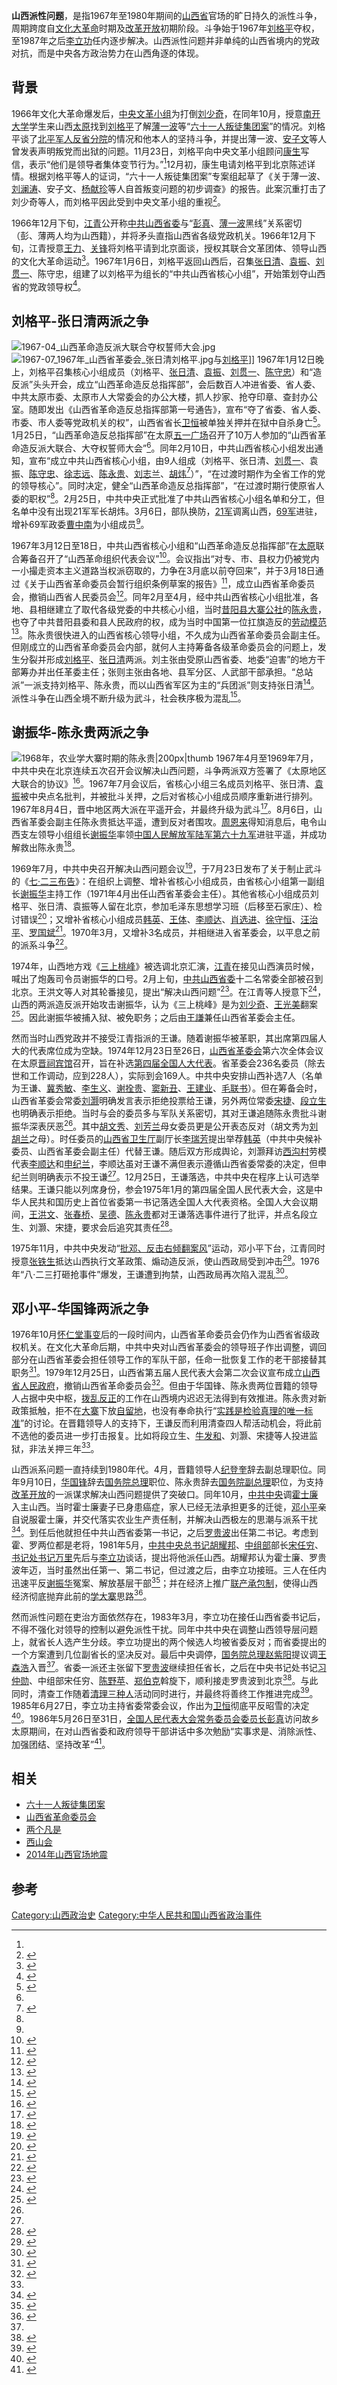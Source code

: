 '''山西派性问题'''，是指1967年至1980年期间的[[山西省|山西省]]官场的旷日持久的派性斗争，周期跨度自[[文化大革命|文化大革命]]时期及[[改革开放|改革开放]]初期阶段。斗争始于1967年[[刘格平|刘格平]]夺权，至1987年之后[[李立功_(1925年)|李立功]]任内逐步解决。山西派性问题并非单纯的山西省境内的党政对抗，而是中央各方政治势力在山西角逐的体现。

== 背景 ==
1966年文化大革命爆发后，[[中央文革小组|中央文革小组]]为打倒[[刘少奇|刘少奇]]，在同年10月，授意[[南开大学|南开大学]]学生来山西[[太原|太原]]找到[[刘格平|刘格平]]了解[[薄一波|薄一波]]等“[[六十一人叛徒集团案|六十一人叛徒集团案]]”的情况。刘格平谈了[[北平军人反省分院|北平军人反省分院]]的情况和他本人的坚持斗争，并提出薄一波、[[安子文|安子文]]等人曾发表声明叛党而出狱的问题。11月23日，刘格平向中央文革小组顾问[[康生|康生]]写信，表示“他们是领导者集体变节行为。”<ref name=as111 />12月初，康生电请刘格平到北京陈述详情。根据刘格平等人的证词，“六十一人叛徒集团案”专案组起草了《关于薄一波、[[刘澜涛|刘澜涛]]、安子文、[[杨献珍|杨献珍]]等人自首叛变问题的初步调查》的报告。此案沉重打击了刘少奇等人，而刘格平因此受到中央文革小组的重视<ref name=as111>{{Cite book|title=山西通史 卷10 上 当代卷|last=刘泽民等主编|first=|publisher=太原：山西人民出版社|year=2001.06|isbn=7-203-04276-6|location=|pages=437-438}}</ref>。

1966年12月下旬，[[江青|江青]]公开称[[中共山西省委|中共山西省委]]与“[[彭真|彭真]]、[[薄一波|薄一波]]黑线”关系密切（彭、薄两人均为山西籍），并将矛头直指山西省各级党政机关。1966年12月下旬，江青授意[[王力_(政治人物)|王力]]、[[关锋|关锋]]将刘格平请到北京面谈，授权其联合文革团体、领导山西的文化大革命运动<ref>{{Cite book|title=山西通志 第49卷 大事记|last=梁志祥，侯文正总纂；刘纬毅主编；山西省史志研究院编|first=|publisher=北京：中华书局|year=1999.10|isbn=7-101-02069-0|location=|pages=471}}</ref>。1967年1月6日，刘格平返回山西后，召集[[张日清|张日清]]、[[袁振|袁振]]、[[刘贯一|刘贯一]]、陈守忠，组建了以刘格平为组长的“中共山西省核心小组”，开始策划夺山西省的党政领导权<ref name=asaa>{{Cite book|title=山西通志 第33卷 政务志 政府篇|last=山西省史志研究院编|first=|publisher=北京：中华书局|year=1999.10|isbn=7-101-02242-1|location=|pages=473-474}}</ref>。

== 刘格平-张日清两派之争 ==
[[File:1967-04_山西革命造反派大联合夺权誓师大会.jpg|thumb]]
[[File:1967-07_1967年_山西省革委会_张日清刘格平.jpg|thumb]]与[[刘格平|刘格平]]]]
1967年1月12日晚上，刘格平召集核心小组成员（刘格平、[[张日清|张日清]]、[[袁振|袁振]]、[[刘贯一|刘贯一]]、[[陈守忠|陈守忠]]）和“造反派”头头开会，成立“山西革命造反总指挥部”，会后数百人冲进省委、省人委、中共太原市委、太原市人大常委会的办公大楼，抓人抄家、抢夺印章、查封办公室。随即发出《山西省革命造反总指挥部第一号通告》，宣布“夺了省委、省人委、市委、市人委等党政机关的权”，山西省省长[[卫恒_(20世纪)|卫恒]]被单独关押并在狱中自杀身亡<ref>{{Cite book|title=中华人民共和国大事记事本末|last=朱健华，郭彬蔚，李有清主编|first=|publisher=长春：吉林教育出版社|year=1992.11|isbn=|location=|pages=734}}</ref>。1月25日，“山西革命造反总指挥部”在太原[[五一广场_(太原市)|五一广场]]召开了10万人参加的“山西省革命造反派大联合、大夺权誓师大会”<ref name=asaa />。同年2月10日，中共山西省核心小组发出通知，宣布“成立中共山西省核心小组，由9人组成（刘格平、张日清、[[刘贯一|刘贯一]]、袁振、[[陈守忠|陈守忠]]、[[徐志远|徐志远]]、[[陈永贵|陈永贵]]、[[刘志兰|刘志兰]]、[[胡炜_(1920年)|胡炜]]<ref name=haaa>{{Cite book|title=山西通史 卷10 上 当代卷|last=刘泽民等主编|first=|publisher=太原：山西人民出版社|year=2001.06|isbn=7-203-04276-6|location=|pages=453}}</ref>）”，“在过渡时期作为全省工作的党的领导核心”。同时决定，健全“山西革命造反总指挥部”，“在过渡时期行使原省人委的职权”<ref name=hist />。2月25日，中共中央正式批准了中共山西省核心小组名单和分工，但名单中没有出现21军军长胡炜。3月6日，部队换防，[[中国人民解放军陆军第二十一军|21军]]调离山西，[[中国人民解放军陆军第六十九军|69军]]进驻，增补69军政委[[曹中南|曹中南]]为小组成员<ref name=haaa />。

1967年3月12日至18日，中共山西省核心小组和“山西革命造反总指挥部”在[[太原|太原]]联合筹备召开了“山西革命组织代表会议”<ref>{{Cite book|title=山西改革开放史|last=秦文峰，苗长青著|first=|publisher=太原：山西教育出版社|year=2009.04|isbn=978-7-5440-3913-0|location=|pages=2-3}}</ref>。会议指出“对专、市、县权力仍被党内一小撮走资本主义道路当权派窃取的，力争在3月底以前夺回来”，并于3月18日通过《关于山西省革命委员会暂行组织条例草案的报告》<ref>{{Cite book|title=中国共产党山西历史 第2卷 （1949-1978） 下|last=中共山西省委党史办公室著|first=|publisher=北京：[[中共党史出版社|中共党史出版社]]|year=2012.11|isbn=978-7-5098-1343-0|location=|pages=488}}</ref>，成立山西省革命委员会，撤销山西省人民委员会<ref>{{Cite book|title=山西通志 第35卷 民政志|last=山西省史志研究院编|first=|publisher=北京：[[中华书局|中华书局]]|year=1996.10|isbn=7-101-01594-8|location=|pages=11}}</ref>。同年2月至4月，经中共山西省核心小组批准，各地、县相继建立了取代各级党委的中共核心小组，当时[[昔阳县|昔阳县]][[大寨村|大寨公社]]的[[陈永贵|陈永贵]]，也夺了中共昔阳县委和县人民政府的权，成为当时中国第一位扛旗造反的[[劳动模范|劳动模范]]<ref>{{Cite book|title=大寨寓言 “农业学大寨”的历史警示|last=陈大斌著|first=|publisher=北京：[[新华出版社|新华出版社]]|year=2008.01|isbn=978-7-5011-8248-0|location=|pages=85}}</ref>。陈永贵很快进入的山西省核心领导小组，不久成为山西省革命委员会副主任。但刚成立的山西省革命委员会内部，就何人主持筹备各级革命委员会的问题上，发生分裂并形成[[刘格平|刘格平]]、[[张日清|张日清]]两派。刘主张由受原山西省委、地委“迫害”的地方干部筹办并出任革委主任；张则主张由各地、县军分区、人武部干部承担。“总站派”一派支持刘格平、陈永贵，而以山西省军区为主的“兵团派”则支持张日清<ref>{{Cite book|title=陈永贵|last=李静萍著|first=|publisher=太原：[[山西人民出版社|山西人民出版社]]|year=2016.01|isbn=978-7-203-09378-7|location=|pages=268-270}}</ref>。派性斗争在山西全境不断升级为武斗，社会秩序极为混乱<ref>{{Cite book|title=从大寨到大邱庄|last=范银怀著|first=|publisher=北京：[[中国发展出版社|中国发展出版社]]|year=2013.10|isbn=978-7-80234-974-2|location=|pages=131}}</ref>。

==谢振华-陈永贵两派之争 ==
[[File:1968-01_1968年_农业学大寨_陈永贵.jpg|1968年，[[农业学大寨]]时期的陈永贵|200px|thumb]]
{{See also|农业学大寨|七·二三布告|三上桃峰|四人帮}}
1967年4月至1969年7月，中共中央在北京连续五次召开会议解决山西问题，斗争两派双方签署了《太原地区大联合的协议》<ref>{{Cite book|title=山西通志 第32卷 党派群团志|last=山西省史志研究院编|first=|publisher=北京：[[中华书局|中华书局]]|year=2000.06|isbn=7-101-02488-2|location=|pages=90}}</ref>。1967年7月会议后，省核心小组三名成员刘格平、张日清、[[袁振|袁振]]被中央点名批判，并被批斗关押，之后对省核心小组成员顺序重新进行排列。1967年8月4日，晋中地区两大派在平遥开会，并最终升级为武斗<ref>{{Cite book|title=中国共产党山西历史 第2卷 （1949-1978） 下|last=中共山西省委党史办公室著|first=|publisher=北京：中共党史出版社|year=2012.11|isbn=978-7-5098-1343-0|location=|pages=490-491}}</ref>。8月6日，山西省革委会副主任陈永贵抵达平遥，遭到反对者围攻。[[周恩来|周恩来]]得知消息后，电令山西支左领导小组组长[[谢振华|谢振华]]率领[[中国人民解放军陆军第六十九军|中国人民解放军陆军第六十九军]]进驻平遥，并成功解救出陈永贵<ref>{{Cite book|title=百战将星 谢振华|last=欧阳青著|first=|publisher=北京：[[解放军文艺出版社|解放军文艺出版社]]|year=2001.01|isbn=7-5033-1317-X|location=|pages=258-268}}</ref>。

1969年7月，中共中央召开解决山西问题会议<ref>{{Cite book|title=平顺劳模传记丛书 郭玉恩传|last=宋建明著|first=|publisher=太原：山西人民出版社|year=2016.07|isbn=7-203-09622-X|location=|pages=275}}</ref>，于7月23日发布了关于制止武斗的《[[七·二三布告|七·二三布告]]》：在组织上调整、增补省核心小组成员，由省核心小组第一副组长[[谢振华|谢振华]]主持工作（1971年4月出任山西省革委会主任）。其他省核心小组成员刘格平、张日清、袁振等人留在北京，参加毛泽东思想学习班（后移至石家庄）、检讨错误<ref>{{Cite book|title=山西通志 第49卷 大事记|last=梁志祥，侯文正总纂；刘纬毅主编；山西省史志研究院编|first=|publisher=北京：中华书局|year=1999.10|isbn=7-101-02069-0|location=|pages=486}}</ref>；又增补省核心小组成员[[韓英_(1935年)|韩英]]、[[王体|王体]]、[[李顺达|李顺达]]、[[肖选进|肖选进]]、[[徐守恒|徐守恒]]、[[汪治平|汪治平]]、[[罗国斌|罗国斌]]<ref>{{Cite book|title=中国共产党山西历史 第2卷 （1949-1978） 下|last=中共山西省委党史办公室著|first=|publisher=北京：[[中共党史出版社|中共党史出版社]]|year=2012.11|isbn=978-7-5098-1343-0|location=|pages=495-499}}</ref>。1970年3月，又增补3名成员，并相继进入省革委会，以平息之前的派系斗争<ref name=hist>{{Cite book|title=山西通志 第32卷 党派群团志|last=山西省史志研究院编|first=|publisher=北京：[[中华书局|中华书局]]|year=2000.06|isbn=7-101-02488-2|location=|pages=32-33}}</ref>。

1974年，山西地方戏《[[三上桃峰|三上桃峰]]》被选调北京汇演，[[江青|江青]]在接见山西演员时候，喊出了炮轰司令员谢振华的口号。2月上旬，[[中共山西省委|中共山西省委]]十二名常委全部被召到北京。王洪文等人对其轮番接见，提出“解决山西问题”<ref>{{Cite book|title=“金星英雄”李顺达传|last=王湄，张钰著|first=|publisher=太原：[[北岳文艺出版社|北岳文艺出版社]]|year=2008.06|isbn=978-7-5378-3051-5|location=|pages=379}}</ref>。在江青等人授意下<ref>{{Cite book|title=历史在这里沉思 1966-1976年纪实 第6卷|last=周明主编；刘茵，姜强国编选|first=|publisher=太原：北岳文艺出版社|year=1989.04|isbn=7-5378-0116-9|location=|pages=383}}</ref>，山西的两派造反派开始攻击谢振华，认为《三上桃峰》是为[[刘少奇|刘少奇]]、[[王光美|王光美]]翻案<ref>{{Cite book|title=当代中国的山西 上 Contemporary China: Shanxi 1|last=《当代中国的山西》编辑委员会编|first=|publisher=北京：当代中国出版社；香港祖国出版社|year=2009.09|isbn=7-80170-845-8|location=|pages=120}}</ref>。因此谢振华被捕入狱、被免职务；之后由[[王謙_(平定)|王謙]]兼任山西省革委会主任。

然而当时山西党政并不接受江青指派的王谦。随着谢振华被革职，其出席第四届人大的代表席位成为空缺。1974年12月23日至26日，[[山西省革委会|山西省革委会]]第六次全体会议在太原[[晋祠宾馆|晋祠宾馆]]召开，旨在补选[[第四届全国人大代表|第四届全国人大代表]]。省革委会236名委员（除去世和工作调动，应到228人），实际到会169人。中共中央安排山西补选7人（名单为王谦、[[冀秀敏|冀秀敏]]、[[李生义|李生义]]、[[谢拴贵|谢拴贵]]、[[窦新丑|窦新丑]]、[[王建业|王建业]]、[[毛联书|毛联书]]）。但在筹备会时，山西省革委会常委[[劉灝|刘灏]]明确发言表示拒绝投票给王谦，另外两位常委[[宋捷|宋捷]]、[[段立生|段立生]]也明确表示拒绝。当时与会的委员多与军队关系密切，其对王谦追随陈永贵批斗谢振华深表厌恶<ref name=f1 />。其中[[胡文秀|胡文秀]]、[[刘芳兰|刘芳兰]]母女委员更是公开表态反对（胡文秀为[[刘胡兰|刘胡兰]]之母）。时任委员的[[山西省卫生厅|山西省卫生厅]]副厅长[[李瑞芳|李瑞芳]]提出举荐[[韓英_(1935年)|韩英]]（中共中央候补委员、山西省革委会副主任）代替王谦。随后双方形成舆论，刘灏拜访[[西沟村|西沟村]]劳模代表[[李顺达|李顺达]]和[[申纪兰|申纪兰]]，李顺达虽对王谦不满但表示遵循山西省委常委的决定，但申纪兰则明确表示不投王谦<ref name=f1 />。12月25日，王谦落选，中共中央在程序上认可选举结果。王谦只能以列席身份，参会1975年1月的第四届全国人民代表大会，这是中华人民共和国历史上首位省委第一书记落选全国人大代表资格。全国人大会议期间，[[王洪文|王洪文]]、[[张春桥|张春桥]]、[[吴德|吴德]]、[[陈永贵|陈永贵]]都对王谦落选事件进行了批评，并点名段立生、刘灏、宋捷，要求会后追究其责任<ref name=f1>{{Cite journal|title=山西补选四届人大代表风波|author=石名岗、李辅|url=|journal=[[炎黄春秋|炎黄春秋]]|issue=10|doi=|others=|year=2015|volume=|page=63-65|pmid=}}</ref>。

1975年11月，中共中央发动“[[批邓、反击右倾翻案风|批邓、反击右倾翻案风]]”运动，邓小平下台，江青同时授意[[张铁生|张铁生]]抵达山西执行文革政策、煽动造反派，使山西政局受到冲击<ref>{{Cite book|title=历史的审判 续集|last=《历史的审判》（续集）编辑组编|first=|publisher=北京：[[群众出版社|群众出版社]]|year=1986.09|isbn=|location=|pages=364}}</ref>。1976年“八·二三打砸抢事件”爆发，王谦遭到拘禁，山西政局再次陷入混乱<ref>{{Cite book|title=当代中国的山西 上 Contemporary China: Shanxi 1|last=《当代中国的山西》编辑委员会编|first=|publisher=北京：[[当代中国出版社|当代中国出版社]]；[[香港祖国出版社|香港祖国出版社]]|year=2009.09|isbn=7-80170-845-8|location=|pages=122-123}}</ref>。

== 邓小平-华国锋两派之争 ==
{{See also|两个凡是|关于建国以来党的若干历史问题的决议}}
1976年10月[[怀仁堂事变|怀仁堂事变]]后的一段时间内，山西省革命委员会仍作为山西省省级政权机关。在文化大革命后期，中共中央对山西省革委会的领导班子作出调整，调回部分在山西省革委会担任领导工作的军队干部，任命一批恢复工作的老干部接替其职务<ref>{{Cite book|title=中国共产党山西历史 第2卷 （1949-1978） 下|last=中共山西省委党史办公室著|first=|publisher=北京：[[中共党史出版社|中共党史出版社]]|year=2012.11|isbn=978-7-5098-1343-0|location=|pages=580}}</ref>。1979年12月25日，山西省第五届人民代表大会第二次会议宣布成立[[山西省人民政府|山西省人民政府]]，撤销山西省革命委员会<ref>{{Cite book|title=山西通志 第33卷 政务志 人民代表大会篇|last=[[山西省史志研究院|山西省史志研究院]]编|first=|publisher=北京：[[中华书局|中华书局]]|year=1998.12|isbn=7-101-01979-X|location=|pages=66-68}}</ref>。但由于华国锋、陈永贵两位晋籍的领导人占据中央中枢，[[拨乱反正|拨乱反正]]的工作在山西境内迟迟无法得到有效推进。陈永贵对新政策抵触，拒不在[[大寨镇_(昔阳县)|大寨]]下放[[自留地|自留地]]，也没有奉命执行“[[实践是检验真理的唯一标准|实践是检验真理的唯一标准]]”的讨论。在晋籍领导人的支持下，王谦反而利用清查四人帮活动机会，将此前不选他的委员进一步打击报复。比如将段立生、[[牛发和|牛发和]]、刘灏、宋捷等人投进监狱，非法关押三年<ref name=f1 />。

山西派系问题一直持续到1980年代。4月，晋籍领导人[[纪登奎|纪登奎]]辞去副总理职位。同年9月10日，[[华国锋|华国锋]]辞去[[国务院总理|国务院总理]]职位、陈永贵辞去[[国务院副总理|国务院副总理]]职位，为支持[[改革开放|改革开放]]的一派谋求解决山西问题提供了突破口。同年10月，[[中共中央|中共中央]]调[[霍士廉|霍士廉]]入主山西。当时霍士廉妻子已身患癌症，家人已经无法承担更多的迁徙，[[邓小平|邓小平]]亲自说服霍士廉，并交代落实农业生产责任制，并解决山西极左的思潮与派系干扰<ref>{{cite book|author1=陈冠任|title=17个省、自治区和直辖市改革启动纪实|date=2009年11月|publisher=北京：[[中共党史出版社|中共党史出版社]]|isbn=978-7-5098-0457-5|pages=365-368|accessdate=2016-02-25}}</ref>。到任后他就担任中共山西省委第一书记，之后[[罗贵波|罗贵波]]出任第二书记。考虑到霍、罗两位都是老将，1981年5月，[[中共中央总书记|中共中央总书记]][[胡耀邦|胡耀邦]]、[[中国共产党中央委员会组织部|中组部]]部长[[宋任穷|宋任穷]]、[[中共中央书记处书记|书记处书记]][[万里|万里]]先后与[[李立功_(1925年)|李立功]]谈话，提出将他派任山西。胡耀邦认为霍士廉、罗贵波年迈，当时虽然出任第一、第二书记，但过渡之后，由李立功接班。三人在任内迅速平反[[谢振华|谢振华]]冤案、解放基层干部<ref>{{Cite book|title=百战将星 谢振华|last=欧阳青著|first=|publisher=北京：解放军文艺出版社|year=2001.01|isbn=7-5033-1317-X|location=|pages=318}}</ref>；并在经济上推广[[联产承包制|联产承包制]]，使得山西经济彻底抛弃此前的[[学大寨|学大寨]]思路<ref>{{cite book|author1=[[李修仁|李修仁]]|title=李修仁文集|date=2010年3月|publisher=太原：山西人民出版社|isbn=978-7-203-06756-6|pages=344-346|accessdate=2016-02-25}}</ref>。

然而派性问题在吏治方面依然存在，1983年3月，李立功在接任山西省委书记后，不得不强化对领导的控制以避免派性干扰。同年中共中央在调整山西领导层问题上，就省长人选产生分歧。李立功提出的两个候选人均被省委反对；而省委提出的一个方案遭到几位副省长的坚决反对。最后中央调停，[[中华人民共和国国务院总理|国务院总理]][[赵紫阳|赵紫阳]]提议调[[王森浩|王森浩]]入晋<ref name=f1s />。省委一派还主张留下[[罗贵波|罗贵波]]继续担任省长，之后在中央书记处书记[[习仲勋|习仲勋]]、中组部宋任穷、[[陈野苹|陈野苹]]、[[郑伯克|郑伯克]]斡旋下，顺利接走罗贵波到北京<ref name=f1s>{{Cite journal|title=初任山西省委书记的日子|author=李立功|url=|journal=先锋队|issue=5期|doi=|others=|year=2009年|volume=|page=11-19|pmid=}}</ref>。与此同时，清查工作随着[[清理三种人|清理三种人]]活动同时进行，并最终将善终工作推进完成<ref>{{Cite book|title=中国共产党山西历史 第3卷 （1978-2011） 上|last=中共山西省委党史办公室著|first=|publisher=北京：中共党史出版社|year=2012.11|isbn=978-7-5098-1343-0|location=|pages=168-170}}</ref>。1985年6月27日，李立功主持省委常委会议，作出为[[卫恒_(1915年)|卫恒]]彻底平反昭雪的决定<ref>{{Cite book|title=卫恒 纪念卫恒诞辰100周年 1914-2014|last=|first=|publisher=太原：[[北岳文艺出版社|北岳文艺出版社]]|year=2014.03|isbn=978-7-5011-9523-7|location=|pages=251-252}}</ref>。1986年5月26日至31日，[[全国人民代表大会常务委员会委员长|全国人民代表大会常务委员会委员长]][[彭真|彭真]]访问故乡太原期间，在对山西省委和政府领导干部讲话中多次勉励“实事求是、消除派性、加强团结、坚持改革”<ref>{{Cite book|title=情暖三晋 老一辈无产阶级革命家在山西|last=三晋文化研究会编；王晖著|first=|publisher=北京：中共党史出版社|year=2010|isbn=978-7-5098-0862-7|location=|pages=316-318}}</ref>。

==相关 ==
*[[六十一人叛徒集团案|六十一人叛徒集团案]]
*[[山西省革命委员会|山西省革命委员会]]
*[[两个凡是|两个凡是]]
*[[西山会|西山会]]
*[[2014年山西官场地震|2014年山西官场地震]]

== 参考 ==
{{reflist|3}}

[[Category:山西政治史|Category:山西政治史]]
[[Category:中华人民共和国山西省政治事件|Category:中华人民共和国山西省政治事件]]